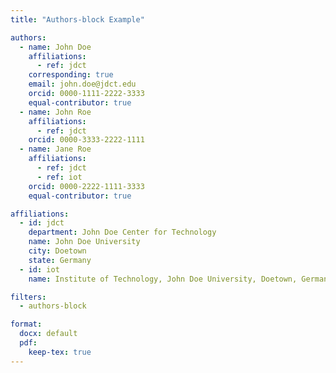 ```yaml
---
title: "Authors-block Example"

authors:
  - name: John Doe
    affiliations:
      - ref: jdct
    corresponding: true
    email: john.doe@jdct.edu
    orcid: 0000-1111-2222-3333
    equal-contributor: true
  - name: John Roe
    affiliations:
      - ref: jdct
    orcid: 0000-3333-2222-1111
  - name: Jane Roe
    affiliations:
      - ref: jdct
      - ref: iot
    orcid: 0000-2222-1111-3333
    equal-contributor: true

affiliations:
  - id: jdct
    department: John Doe Center for Technology
    name: John Doe University
    city: Doetown
    state: Germany
  - id: iot
    name: Institute of Technology, John Doe University, Doetown, Germany.

filters:
  - authors-block

format:
  docx: default
  pdf:
    keep-tex: true
---
```

